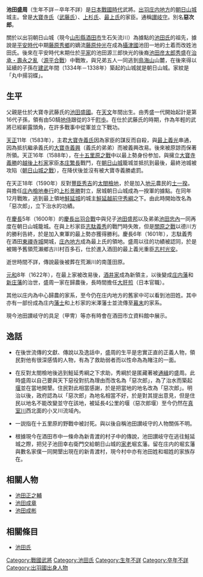 {{unreferenced|time=2013-09-20T14:18:04+00:00}}
{{japanese|japanese=池田 盛周|kana=いけだ もりちか|romaji=Ikeda Morichika}}
'''池田盛周'''（生年不詳－卒年不詳）是[[日本戰國時代|日本戰國時代]]武將。[[出羽|出羽]][[庄内地方|庄内地方]]的[[朝日山城|朝日山城]]城主。曾是[[大寶寺氏|大寶寺氏]]（[[武藤氏|武藤氏]]）、[[上杉氏|上杉氏]]、[[最上氏|最上氏]]的家臣。通稱[[讃岐守|讃岐守]]。別名'''惡次郎'''。

關於以出羽朝日山城（現今[[山形縣|山形縣]][[酒田市|酒田市]]生石矢流川）為據點的[[池田氏|池田氏]]的祖先，據說是[[平安時代|平安時代]]中期[[藤原秀鄉|藤原秀鄉]]的嫡流[[藤原仲光|藤原仲光]]在成為[[攝津國|攝津國]]池田一地的土着而改姓池田氏。後來在平安時代末期仕於[[平家|平家]]的池田源三郎快光的後裔[[池田秀盛|池田彦太郎秀盛]]在[[治承・壽永之亂|治承・壽永之亂]]（[[源平合戰|源平合戰]]）中戰敗，與兄弟五人一同逃到[[鳥海山|鳥海山]]山麓，在後來得以延續的子孫在[[建武_(後醍醐天皇)|建武]]年間（1334年－1338年）築起的山城就是朝日山城。家紋是「丸中揚羽蝶」。

== 生平 ==
父親是仕於大寶寺武藤氏的[[池田盛國|池田盛國]]。在[[天文_(後奈良天皇)|天文]]年間出生。由秀盛一代開始起計是第16代子孫，領有由50騎[[地侍|地侍]]跟從的3千[[町歩|町歩]]。在仕於武藤氏的時期，作為年輕的武將已經嶄露頭角，在許多戰事中從軍並立下戰功。

[[天正_(日本)|天正]]11年（1583年），主君[[大寶寺義氏|大寶寺義氏]]因為家臣的謀反而自殺，與[[最上義光|最上義光]]串通，因為抵抗繼承義氏的[[大寶寺義興|大寶寺義興]]（義氏的弟弟）而被義興改易。後來被原諒而保著所領。天正16年（1588年），在[[十五里原之戰|十五里原之戰]]中以最上勢身份参加，與擁立[[大寶寺義勝|大寶寺義勝]]的[[越後上杉家|越後上杉家]]家臣[[本庄繁長|本庄繁長]]戰鬥，在[[朝日山城|朝日山城]]籠城並抵抗到最後，最終池城被攻陷（[[朝日山城之戰|朝日山城之戰]]），在降伏後並沒有被大寶寺義勝處罰。

在天正18年（1590年）反對[[豐臣秀吉|豐臣秀吉]]的[[太閤檢地|太閤檢地]]，於是加入[[地元|地元]]農民的[[土一揆|土一揆]]。與擔任[[庄內|庄內]][[檢地奉行|檢地奉行]]的[[上杉景勝|上杉景勝]]對立，居城朝日山城成為一揆軍的據點。在同年12月戰敗，逃到最上領地[[鮭延城|鮭延城]]的城主[[鮭延秀綱|鮭延越前守秀綱]]之下。由此時開始改名為「惡次郎」，立下治水的功績。

在[[慶長|慶長]]5年（1600年）的[[慶長出羽合戰|慶長出羽合戰]]中與兒子[[池田盛邦|池田盛邦]]以及弟弟[[池田忠內|池田忠內]]一同再度在朝日山城籠城。在與上杉家臣[[志駄義秀|志駄義秀]]的戰鬥時失敗，但是[[關原之戰|關原之戰]]以德川方的勝利告終，於是加入東軍的最上勢亦獲得勝利。慶長6年（1601年），志駄義秀在酒田[[東禪寺城|東禪寺城]]開城，[[庄內地方|庄內地方]]成為最上氏的領地。盛周以往的功績被認同，於是被賜予舊領荒瀨鄉古川村百多石，仕於進入酒田的最上義光重臣[[志村光安|志村光安]]。

逝世時間不詳，傳說最後被葬在荒瀨川的南蓬田原。

[[元和_(日本)|元和]]8年（1622年），在最上家被改易後，[[酒井家|酒井家]]成為新領主，以後變成[[庄内藩|庄内藩]]和[[新庄藩|新庄藩]]的治世，盛周一家在歸農後，長時間擔任[[大肝煎|大肝煎]]（日本官職）。

其他以庄内為中心歸農的家系，至今仍在庄内地方的舊家中可以看到池田姓。其中亦有一部份成為庄内[[藩士|藩士]]和上杉家的米澤藩士並流傳至[[幕末|幕末]]的家系。

現今池田讃岐守的具足（甲冑）等亦有時會在酒田市立資料館中展示。

== 逸話 ==
*在後世流傳的文獻、傳說以及逸話中，盛周的生平是忠實正直的正義人物，領民對他有很深感情的人物，有為了救助弱者而以性命為為賭注的一面。

*在反對太閤檢地後逃到鮭延秀綱之下求助，秀綱於是匿藏著被[[通緝|通緝]]的盛周。此時盛周以自己要與天下惡役對抗為理由而改名為「惡次郎」，為了治水而築起[[堰|堰]]並在當地開墾。住民對此相當感謝，於是把當地的地名改為「惡次郎」。明治以後，政府認為以「惡次郎」為地名相當不好，於是對其提出意見，但是住民以地名不能改變並守在該地，被延長4公里的堰（惡次郎堰）至今仍然在[[真室川|真室川]]西北面的小叉川流域內。

*一説指在十五里原的野戰中被討死。與以後自稱池田讃岐守的人物關係不明。

*根據現今在酒田市中一條命為新青渡的村子中的傳說，池田讃岐守在逃往鮭延城之際，把兒子池田幸右衛門交給朝日山城的[[家老|家老]]堀玄藩。留在庄内的堀玄藩與數名家僕一同開墾出現在的新青渡村，現今村中亦有池田姓和堀姓的家族存在。

== 相關人物 ==
*[[池田正之輔|池田正之輔]]
*[[池田成章|池田成章]]
*[[池田成彬|池田成彬]]

== 相關條目 ==
*[[池田氏|池田氏]]

[[Category:戰國武將|Category:戰國武將]]
[[Category:池田氏|Category:池田氏]]
[[Category:生年不詳|Category:生年不詳]]
[[Category:卒年不詳|Category:卒年不詳]]
[[Category:出羽國出身人物|Category:出羽國出身人物]]